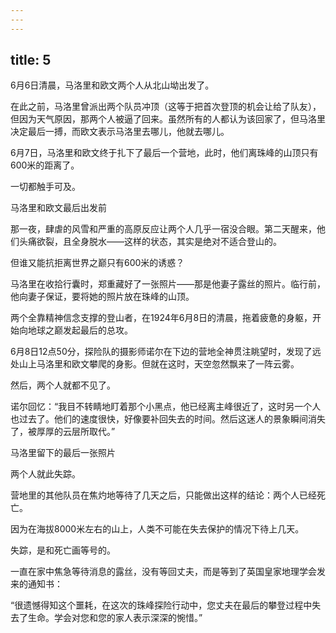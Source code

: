 ```yaml
---
---
---
```

title: 5
---



6月6日清晨，马洛里和欧文两个人从北山坳出发了。

在此之前，马洛里曾派出两个队员冲顶（这等于把首次登顶的机会让给了队友），但因为天气原因，那两个人被逼了回来。虽然所有的人都认为该回家了，但马洛里决定最后一搏，而欧文表示马洛里去哪儿，他就去哪儿。

6月7日，马洛里和欧文终于扎下了最后一个营地，此时，他们离珠峰的山顶只有600米的距离了。

一切都触手可及。

马洛里和欧文最后出发前



那一夜，肆虐的风雪和严重的高原反应让两个人几乎一宿没合眼。第二天醒来，他们头痛欲裂，且全身脱水——这样的状态，其实是绝对不适合登山的。

但谁又能抗拒离世界之巅只有600米的诱惑？

马洛里在收拾行囊时，郑重藏好了一张照片——那是他妻子露丝的照片。临行前，他向妻子保证，要将她的照片放在珠峰的山顶。

两个全靠精神信念支撑的登山者，在1924年6月8日的清晨，拖着疲惫的身躯，开始向地球之巅发起最后的总攻。

6月8日12点50分，探险队的摄影师诺尔在下边的营地全神贯注眺望时，发现了远处山上马洛里和欧文攀爬的身影。但就在这时，天空忽然飘来了一阵云雾。

然后，两个人就都不见了。

诺尔回忆：“我目不转睛地盯着那个小黑点，他已经离主峰很近了，这时另一个人也过去了。他们的速度很快，好像要补回失去的时间。然后这迷人的景象瞬间消失了，被厚厚的云层所取代。”

马洛里留下的最后一张照片



两个人就此失踪。

营地里的其他队员在焦灼地等待了几天之后，只能做出这样的结论：两个人已经死亡。

因为在海拔8000米左右的山上，人类不可能在失去保护的情况下待上几天。

失踪，是和死亡画等号的。

一直在家中焦急等待消息的露丝，没有等回丈夫，而是等到了英国皇家地理学会发来的通知书：

“很遗憾得知这个噩耗，在这次的珠峰探险行动中，您丈夫在最后的攀登过程中失去了生命。学会对您和您的家人表示深深的惋惜。”